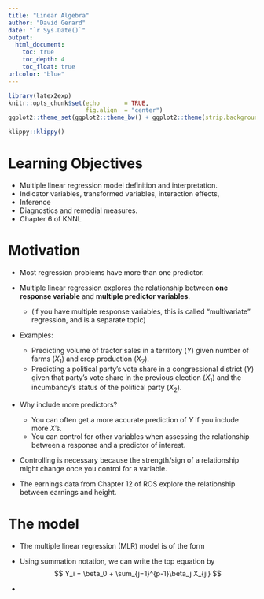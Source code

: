 ```yaml
---
title: "Linear Algebra"
author: "David Gerard"
date: "`r Sys.Date()`"
output:  
  html_document:
    toc: true
    toc_depth: 4
    toc_float: true
urlcolor: "blue"
---
```


```r
library(latex2exp)
knitr::opts_chunk$set(echo       = TRUE, 
                      fig.align  = "center")
ggplot2::theme_set(ggplot2::theme_bw() + ggplot2::theme(strip.background = ggplot2::element_rect(fill = "white")))
```

```r
klippy::klippy()
```

# Learning Objectives

- Multiple linear regression model definition and interpretation.
- Indicator variables, transformed variables, interaction effects,
- Inference
- Diagnostics and remedial measures.
- Chapter 6 of KNNL

# Motivation

- Most regression problems have more than one predictor.

- Multiple linear regression explores the relationship between **one response variable** and **multiple predictor variables**.

    - (if you have multiple response variables, this is called "multivariate" regression, and is a separate topic)

- Examples: 
    - Predicting volume of tractor sales in a territory ($Y$) given number of farms ($X_1$) and crop production ($X_2$).
    - Predicting a political party's vote share in a congressional district ($Y$) given that party's vote share in the previous election ($X_1$) and the incumbancy's status of the political party ($X_2$).

- Why include more predictors?
    - You can often get a more accurate prediction of $Y$ if you include more $X$'s.
    - You can control for other variables when assessing the relationship between a response and a predictor of interest.
    
- Controlling is necessary because the strength/sign of a relationship might change once you control for a variable.

- The earnings data from Chapter 12 of ROS explore the relationship between earnings and height.


# The model

- The multiple linear regression (MLR) model is of the form

    \begin{align}
    Y_i &= \beta_0 + \beta_1X_{i1} + \beta_2X_{i2} + \cdots + \beta_pX_{i,p-1} + \epsilon_i\\
    E[\epsilon_i] &= 0\\
    var(\epsilon_i) &= \sigma^2\\
    cov(\epsilon_i, \epsilon_j) &= 0 \text{ for all } i \neq j
    \end{align}
    
- Using summation notation, we can write the top equation by
    $$
    Y_i = \beta_0 + \sum_{j=1}^{p-1}\beta_j X_{ji}
    $$
    
- 

    
